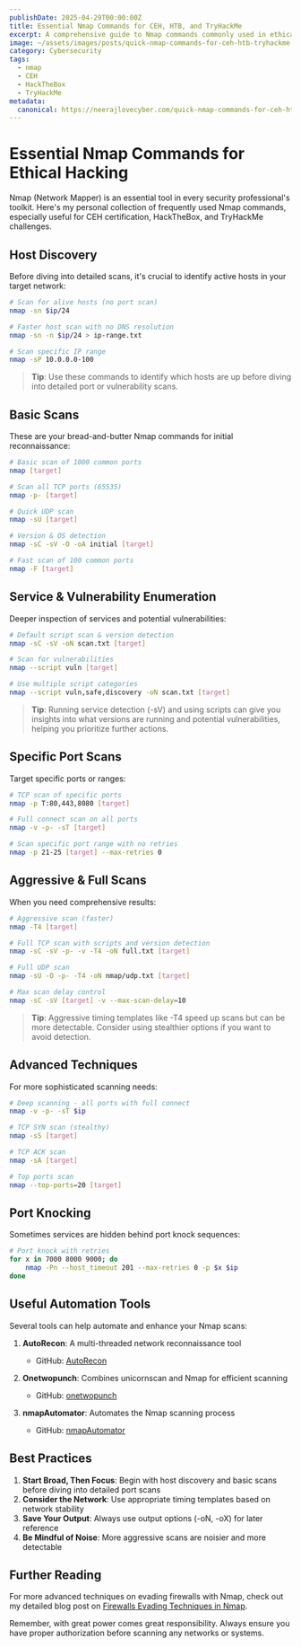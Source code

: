 ```yaml
---
publishDate: 2025-04-29T00:00:00Z
title: Essential Nmap Commands for CEH, HTB, and TryHackMe
excerpt: A comprehensive guide to Nmap commands commonly used in ethical hacking, HackTheBox, and TryHackMe challenges. From basic scans to advanced techniques.
image: ~/assets/images/posts/quick-nmap-commands-for-ceh-htb-tryhackme.png
category: Cybersecurity
tags:
  - nmap
  - CEH
  - HackTheBox
  - TryHackMe
metadata:
  canonical: https://neerajlovecyber.com/quick-nmap-commands-for-ceh-htb-tryhackme
---
```



# Essential Nmap Commands for Ethical Hacking

Nmap (Network Mapper) is an essential tool in every security professional's toolkit. Here's my personal collection of frequently used Nmap commands, especially useful for CEH certification, HackTheBox, and TryHackMe challenges.

## Host Discovery

Before diving into detailed scans, it's crucial to identify active hosts in your target network:

```bash
# Scan for alive hosts (no port scan)
nmap -sn $ip/24

# Faster host scan with no DNS resolution
nmap -sn -n $ip/24 > ip-range.txt

# Scan specific IP range
nmap -sP 10.0.0.0-100
```

> **Tip**: Use these commands to identify which hosts are up before diving into detailed port or vulnerability scans.

## Basic Scans

These are your bread-and-butter Nmap commands for initial reconnaissance:

```bash
# Basic scan of 1000 common ports
nmap [target]

# Scan all TCP ports (65535)
nmap -p- [target]

# Quick UDP scan
nmap -sU [target]

# Version & OS detection
nmap -sC -sV -O -oA initial [target]

# Fast scan of 100 common ports
nmap -F [target]
```

## Service & Vulnerability Enumeration

Deeper inspection of services and potential vulnerabilities:

```bash
# Default script scan & version detection
nmap -sC -sV -oN scan.txt [target]

# Scan for vulnerabilities
nmap --script vuln [target]

# Use multiple script categories
nmap --script vuln,safe,discovery -oN scan.txt [target]
```

> **Tip**: Running service detection (-sV) and using scripts can give you insights into what versions are running and potential vulnerabilities, helping you prioritize further actions.

## Specific Port Scans

Target specific ports or ranges:

```bash
# TCP scan of specific ports
nmap -p T:80,443,8080 [target]

# Full connect scan on all ports
nmap -v -p- -sT [target]

# Scan specific port range with no retries
nmap -p 21-25 [target] --max-retries 0
```

## Aggressive & Full Scans

When you need comprehensive results:

```bash
# Aggressive scan (faster)
nmap -T4 [target]

# Full TCP scan with scripts and version detection
nmap -sC -sV -p- -v -T4 -oN full.txt [target]

# Full UDP scan
nmap -sU -O -p- -T4 -oN nmap/udp.txt [target]

# Max scan delay control
nmap -sC -sV [target] -v --max-scan-delay=10
```

> **Tip**: Aggressive timing templates like -T4 speed up scans but can be more detectable. Consider using stealthier options if you want to avoid detection.

## Advanced Techniques

For more sophisticated scanning needs:

```bash
# Deep scanning - all ports with full connect
nmap -v -p- -sT $ip

# TCP SYN scan (stealthy)
nmap -sS [target]

# TCP ACK scan
nmap -sA [target]

# Top ports scan
nmap --top-ports=20 [target]
```

## Port Knocking

Sometimes services are hidden behind port knock sequences:

```bash
# Port knock with retries
for x in 7000 8000 9000; do
    nmap -Pn --host_timeout 201 --max-retries 0 -p $x $ip
done
```

## Useful Automation Tools

Several tools can help automate and enhance your Nmap scans:

1. **AutoRecon**: A multi-threaded network reconnaissance tool
   - GitHub: [AutoRecon](https://github.com/Tib3rius/AutoRecon)

2. **Onetwopunch**: Combines unicornscan and Nmap for efficient scanning
   - GitHub: [onetwopunch](https://github.com/superkojiman/onetwopunch.git)

3. **nmapAutomator**: Automates the Nmap scanning process
   - GitHub: [nmapAutomator](https://github.com/21y4d/nmapAutomator)

## Best Practices

1. **Start Broad, Then Focus**: Begin with host discovery and basic scans before diving into detailed port scans
2. **Consider the Network**: Use appropriate timing templates based on network stability
3. **Save Your Output**: Always use output options (-oN, -oX) for later reference
4. **Be Mindful of Noise**: More aggressive scans are noisier and more detectable

## Further Reading

For more advanced techniques on evading firewalls with Nmap, check out my detailed blog post on [Firewalls Evading Techniques in Nmap](https://neerajlovecyber.com/blog/firewall-evasion-nmap).

Remember, with great power comes great responsibility. Always ensure you have proper authorization before scanning any networks or systems.

